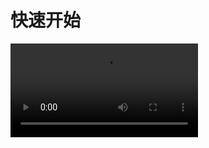 # 快速开始


<Video src="https://resource.zegocloud.com/prebuilt/call_invitation_pro.mp4"/>


## 集成 SDK

### 导入 SDK

选择以下任一方式导入 Call Kit:

<Tabs>
  <Tab title="使用 NPM">
    <Steps>
      <Step title="安装插件">
      ```js
      npm i @zegocloud/zego-uikit-prebuilt zego-zim-web@2.16.0 --save 
      ```
      </Step>
      <Step title="在项目的`js`或`ts`文件中导入Call Kit">
        ```js
        import { ZIM } from "zego-zim-web";
        import { ZegoUIKitPrebuilt } from '@zegocloud/zego-uikit-prebuilt';
        ```
      </Step>
    </Steps>
  </Tab>
  <Tab title="使用 HTML Script Tag">
    在 `HTML` 页面中导入以下脚本代码:   
    (**更推荐的方式**：下载并保存在你的应用服务器上，并导入到相应路径。)
    ```html
    <script src="https://unpkg.com/zego-zim-web@2.16.0/index.js"></script>
    <script src="https://unpkg.com/@zegocloud/zego-uikit-prebuilt/zego-uikit-prebuilt.js"></script>
    ```
  </Tab>
</Tabs>


### 初始化带有呼叫邀请功能的 Call Kit

初始化 Call Kit，并添加呼叫邀请插件:
- 生成一个[Kit Token](../Authentication%20and%20Kit%20Token.mdx)
- 在以下代码中填写所需参数

<Note title="说明">

- 以下示例代码展示了在客户端生成 Kit Token 的方法，可用于测试 Call Kit。但是，在您的 App 正式上线时，建议参考 [使用 Kit Token 鉴权文档](../Authentication%20and%20Kit%20Token.mdx) 在服务端生成 Kit Token，以避免安全风险。

- UIKit 默认语言为英文，如需修改为中文，可以通过 `setCallInvitationConfig` 接口设置 `language` 参数。
</Note>

```javascript
// 调用方法生成一个Token。
// @param 1: appID
// @param 2: serverSecret
// @param 3: 房间ID
// @param 4: 用户ID
// @param 5: 用户名
const userID = ""; 
const userName = "userName" + userID;
const appID = 0;
const serverSecret = "";
const TOKEN = ZegoUIKitPrebuilt.generateKitTokenForTest(appID, serverSecret,null, userID, userName);

const zp = ZegoUIKitPrebuilt.create(TOKEN);
zp.addPlugins({ ZIM });

// 设置语言为中文
zp.setCallInvitationConfig({
    ...
    language: ZegoUIKitLanguage.CHS,    
    ...
})
```


### 设置按钮触发事件

设置一个按钮，并为呼叫邀请添加一个按钮点击事件。

您可以自定义上一步设置的按钮位置，并传入呼叫目标用户的 ID。

<CodeGroup>
```html title="HTML"
<button onclick="invite()">invite</button>
```
```javascript title="JS"
function invite() {
    const targetUser = {
        userID:'',
        userName:''
    };
    zp.sendCallInvitation({
    callees: [targetUser],
    callType: ZegoUIKitPrebuilt.InvitationTypeVideoCall,
    timeout: 60,
    }).then((res) => {
        console.warn(res);
    })
    .catch((err) => {
        console.warn(err);
    });
}
```
</CodeGroup>

## 运行和测试

至此，你已经完成了所有的步骤！

现在你可以使用你熟悉的服务器在浏览器中启动和运行项目。

## 资源

<CardGroup cols={2}>
<Card title="在线编程" href="https://stackblitz.com/edit/zegocloud-prebuilt-call-invitation?file=index.js" target="_blank">
点击这里在线编码并查看它的运行情况。
</Card>
<Card title="在线体验" href="https://zegocloud.github.io/zego_uikit_prebuilt_web/call_invitation" target="_blank">
点击这里尝试实时演示。
</Card>
</CardGroup>

## Related guides

<CardGroup cols={2}>
    <Card title="自定义呼叫邀请用户界面" href="./02-Customize the UI for call invitation.mdx">
    </Card>
    <Card title="自定义呼叫邀请配置"  href="./04-Customize call invitation config.mdx">
    </Card>
    <Card title="自定义铃声"  href="./03-Customize ringtones.mdx">
    </Card>
    <Card title="自定义事件回调"  href="./05-Customize event callbacks.mdx">
    </Card>
</CardGroup>

## Reference

<Accordion title="sendCallInvitation" defaultOpen="false">
- **接口说明**

  发送呼叫邀请。

- **函数原型：**

  ```ts
  sendCallInvitation(params: {
      callees: ZegoUser[];
      callType: ZegoInvitationType;
      timeout?: number;
      roomID?: string;
      data?: string;
      notificationConfig?: ZegoSignalingPluginNotificationConfig;
  }): Promise<{
      errorInvitees: ZegoUser[];
  }>;
  ```

- **参数说明：**

| 参数               | 类型                                  | 是否必填 | 说明                                                                                                                                                                                             |
| :----------------- | :------------------------------------ | :------- | :----------------------------------------------------------------------------------------------------------------------------------------------------------------------------------------------- |
| callees            | ZegoUser[]                            | 是       | 被叫用户列表，最多可邀请不超过 9 名用户。                                                                                                                                                        |
| callType           | ZegoInvitationType                    | 是       | 呼叫类型。                                                                                                                                                                                       |
| timeout            | number                                | 否       | 等待用户响应邀请时长，单位为秒，取值范围为 [1, 600]。默认为 90。                                                                                                                                 |
| roomID             | string                                | 否       | 房间 ID，由开发者自己生成，最大长度为 128 字节的字符串。仅支持数字，英文字符 和 '~', '!', '@', '#', '$', '', '^', '&', '*', '(', ')', '_', '+', '=', '-', ', ';', '’', ',', '.', '&lt;', '&gt;', '/'。 |
| data               | string                                | 否       | 扩展字段。                                                                                                                                                                                       |
| notificationConfig | ZegoSignalingPluginNotificationConfig | 否       | 离线推送配置。                                                                                                                                                                                   |


</Accordion>

<Accordion title="ZegoUser" defaultOpen="false">
- 类型描述：用户信息类。
- 参数说明：

  | 属性/方法     | 类型                        | 是否必选 | 描述                                                                                                                                                                                     |
  | :------------ | :-------------------------- | :------- | :--------------------------------------------------------------------------------------------------------------------------------------------------------------------------------------- |
  | userID        | string                      | 是       | 用户唯一标识，由开发者自定义，最长不超过 32 字节，仅支持数字，英文字符和 '!', '#', '$', '&', '(', ')', '+', '-', ':', ';', '&lt;', '=', '.', '&gt;', '?', '@', '\[', '\]', '^', '_', '\{', '\}', '|', '~'。|
  | userName      | string                      | 否       | 用户的名称。最长不超过 256 字节。                                                                                                                                                        |
  | avatar      | string                      | 否       | 设置呼叫页用户头像。                                                                                                                                                        |
  | setUserAvatar | (avatar: string) =&gt; void | 否       | 传入图片资源地址设置用户头像的方法。                                                                                                                                                     |

</Accordion>

<Accordion title="ZegoInvitationType" defaultOpen="false">
- 类型描述：通话邀请类型枚举类。
- 枚举说明：

| 枚举      | 枚举值 | 描述       |
| :-------- | :----- | :--------- |
| VoiceCall | 0      | 语音通话。 |
| VideoCall | 1      | 视频通话。 |


</Accordion>

<Accordion title="ZegoSignalingPluginNotificationConfig" defaultOpen="false">

- 类型描述：离线邀请配置类。
- 枚举说明：

| 属性        | 类型   | 是否必选 | 描述                                                                                                                                                                                                                                      |
| :---------- | :----- | :------- | :---------------------------------------------------------------------------------------------------------------------------------------------------------------------------------------------------------------------------------------- |
| resourcesID | string | 否       | 一个可映射多个厂商进阶推送配置的英文字符串，长度不超过 32 个字，由开发者自定义。使用此字段，可将多个厂商的推送配置抽象为一种您自定的推送策略。具体介绍请参考 [即时通讯 - resourceID 说明](https://doc-zh.zego.im/article/19207)。 |
| title       | string | 否       | 推送标题。                                                                                                                                                                                                                                |
| message     | string | 否       | 推送的内容。                                                                                                                                                                                                                              |


</Accordion>